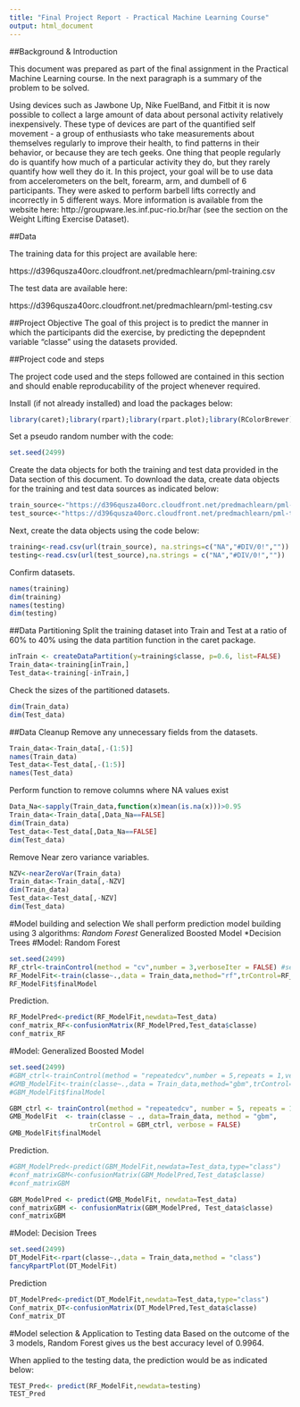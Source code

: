 ---
title: "Final Project Report - Practical Machine Learning Course"
output: html_document
---

##Background & Introduction

This document was prepared as part of the final assignment in the Practical Machine Learning course. In the next paragraph is a summary of the problem to be solved.

Using devices such as Jawbone Up, Nike FuelBand, and Fitbit it is now possible to collect a large amount of data about personal activity relatively inexpensively. These type of devices are part of the quantified self movement - a group of enthusiasts who take measurements about themselves regularly to improve their health, to find patterns in their behavior, or because they are tech geeks. One thing that people regularly do is quantify how much of a particular activity they do, but they rarely quantify how well they do it. In this project, your goal will be to use data from accelerometers on the belt, forearm, arm, and dumbell of 6 participants. They were asked to perform barbell lifts correctly and incorrectly in 5 different ways. More information is available from the website here: http://groupware.les.inf.puc-rio.br/har (see the section on the Weight Lifting Exercise Dataset).

##Data

The training data for this project are available here:

https://d396qusza40orc.cloudfront.net/predmachlearn/pml-training.csv

The test data are available here:

https://d396qusza40orc.cloudfront.net/predmachlearn/pml-testing.csv


##Project Objective
The goal of this project is to predict the manner in which the participants did the exercise, by predicting the depepndent variable "classe" using the datasets provided.

##Project code and steps

The project code used and the steps followed are contained in this section and should enable reproducability of the project whenever required.


Install (if not already installed) and load the packages below:

```{r}
library(caret);library(rpart);library(rpart.plot);library(RColorBrewer);library(rattle);library(randomForest)

```

Set a pseudo random number with the code:

```{r}
set.seed(2499)
```

Create the data objects for both the training and test data provided in the Data section of this document.
To download the data, create data objects for the training and test data sources as indicated below:
```{r}
train_source<-"https://d396qusza40orc.cloudfront.net/predmachlearn/pml-training.csv"
test_source<-"https://d396qusza40orc.cloudfront.net/predmachlearn/pml-testing.csv"
```
Next, create the data objects using the code below:

```{r}
training<-read.csv(url(train_source), na.strings=c("NA","#DIV/0!",""))
testing<-read.csv(url(test_source),na.strings = c("NA","#DIV/0!","")) 
```
Confirm datasets.
```{r}
names(training)
dim(training)
names(testing)
dim(testing)
```
##Data Partitioning
Split the training dataset into Train and Test at a ratio of 60% to 40% using the data partition function in the caret package.
```{r}
inTrain <- createDataPartition(y=training$classe, p=0.6, list=FALSE)
Train_data<-training[inTrain,]
Test_data<-training[-inTrain,]
```
Check the sizes of the partitioned datasets.
```{r}
dim(Train_data)
dim(Test_data)
```
##Data Cleanup
Remove any unnecessary fields from the datasets.
```{r}
Train_data<-Train_data[,-(1:5)]
names(Train_data)
Test_data<-Test_data[,-(1:5)]
names(Test_data)
```
Perform function to remove columns where NA values exist
```{r}
Data_Na<-sapply(Train_data,function(x)mean(is.na(x)))>0.95
Train_data<-Train_data[,Data_Na==FALSE]
dim(Train_data)
Test_data<-Test_data[,Data_Na==FALSE]
dim(Test_data)
```

Remove Near zero variance variables.
```{r}
NZV<-nearZeroVar(Train_data)
Train_data<-Train_data[,-NZV]
dim(Train_data)
Test_data<-Test_data[,-NZV]
dim(Test_data)
```
#Model building and selection
We shall perform prediction model building using 3 algorithms:
  *Random Forest
  *Generalized Boosted Model
  *Decision Trees
#Model: Random Forest
```{r}
set.seed(2499)
RF_ctrl<-trainControl(method = "cv",number = 3,verboseIter = FALSE) #set validation
RF_ModelFit<-train(classe~.,data = Train_data,method="rf",trControl=RF_ctrl)
RF_ModelFit$finalModel
```
Prediction.
```{r}
RF_ModelPred<-predict(RF_ModelFit,newdata=Test_data)
conf_matrix_RF<-confusionMatrix(RF_ModelPred,Test_data$classe)
conf_matrix_RF
```



#Model: Generalized Boosted Model
```{r}
set.seed(2499)
#GBM_ctrl<-trainControl(method = "repeatedcv",number = 5,repeats = 1,verboseIter = TRUE)
#GMB_ModelFit<-train(classe~.,data = Train_data,method="gbm",trControl=GBM_ctrl)
#GBM_ModelFit$finalModel

GBM_ctrl <- trainControl(method = "repeatedcv", number = 5, repeats = 1)
GMB_ModelFit  <- train(classe ~ ., data=Train_data, method = "gbm",
                    trControl = GBM_ctrl, verbose = FALSE)
GMB_ModelFit$finalModel

```
Prediction.
```{r}
#GBM_ModelPred<-predict(GBM_ModelFit,newdata=Test_data,type="class")
#conf_matrixGBM<-confusionMatrix(GBM_ModelPred,Test_data$classe)
#conf_matrixGBM

GBM_ModelPred <- predict(GMB_ModelFit, newdata=Test_data)
conf_matrixGBM <- confusionMatrix(GBM_ModelPred, Test_data$classe)
conf_matrixGBM

```

#Model: Decision Trees

```{r}
set.seed(2499)
DT_ModelFit<-rpart(classe~.,data = Train_data,method = "class")
fancyRpartPlot(DT_ModelFit)
```
Prediction
```{r}
DT_ModelPred<-predict(DT_ModelFit,newdata=Test_data,type="class")
Conf_matrix_DT<-confusionMatrix(DT_ModelPred,Test_data$classe)
Conf_matrix_DT
```
#Model selection & Application to Testing data
Based on the outcome of the 3 models, Random Forest gives us the best accuracy level of 0.9964.

When applied to the testing data, the prediction would be as indicated below:
```{r}
TEST_Pred<- predict(RF_ModelFit,newdata=testing)
TEST_Pred
```



